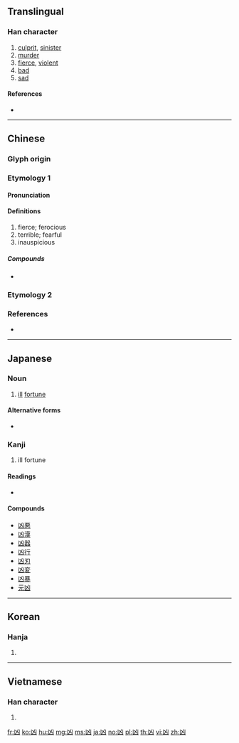 {{character info/new}}
{{also|兇|区|𠄡}}
==Translingual==

===Han character===
{{Han char|rn=17|rad=凵|as=02|sn=4|four=22770|canj=UK|ids=⿶凵㐅}}

# [[culprit]], [[sinister]]
# [[murder]]
# [[fierce]], [[violent]]
# [[bad]]
# [[sad]]

====References====
* {{Han ref|kx=0135.020|dkj=01803|dj=0300.280|hdz=10306.190|uh=51F6|ud=20982|bh=A4BF|bd=42175}}

----

==Chinese==

===Glyph origin===
{{Han etym}}

===Etymology 1===
{{zh-forms|alt=㐫,㓙,*兇}}

====Pronunciation====
{{zh-pron
|m=xiōng
|c=hung1
|h=pfs=hiûng
|mn=hiong
|w=
|mc=y
|oc=y
|ma=Zh-xiong.ogg
|cat=
}}

====Definitions====
{{zh-hanzi}}
# fierce; ferocious
# terrible; fearful
# inauspicious

=====Compounds=====
* {{zh-l|凶宅}}

===Etymology 2===
{{zh-see|兇}}

===References===
* {{thcwd|592}}

----

==Japanese==

===Noun===
{{ja-noun|きょう}}

# [[ill]] [[fortune]]

====Alternative forms====
* {{l|ja|兇}}

===Kanji===
{{ja-kanji|grade=c|rs=凵02}}

# ill fortune

====Readings====
* {{ja-readings|goon=[[ぐ]] (gu), [[ぐう]] (gū)|kanon=[[きょう]] (kyō)|kun=[[わるい]] (warui)}}

====Compounds====
* [[凶悪]]
* [[凶漢]]
* [[凶器]]
* [[凶行]]
* [[凶刃]]
* [[凶変]]
* [[凶暴]]
* [[元凶]]

----

==Korean==

===Hanja===
{{ko-hanja|hangeul=흉|rv=hyung|mr=hyung|y=hyung}}

# {{defn|lang=ko|sort=凵02}}

----

==Vietnamese==

===Han character===
{{vi-hantu|hung|rs=凵02}}

# {{defn|lang=vi}}

[[fr:凶]]
[[ko:凶]]
[[hu:凶]]
[[mg:凶]]
[[ms:凶]]
[[ja:凶]]
[[no:凶]]
[[pl:凶]]
[[th:凶]]
[[vi:凶]]
[[zh:凶]]